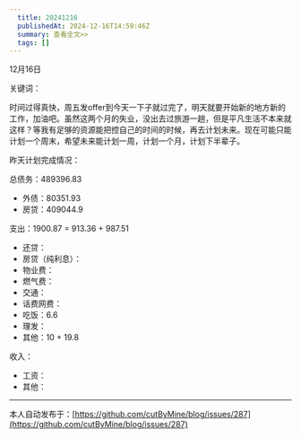 ```yaml
---
  title: 20241216
  publishedAt: 2024-12-16T14:59:46Z
  summary: 查看全文>>
  tags: []
---
```


12月16日 

关键词：

时间过得真快，周五发offer到今天一下子就过完了，明天就要开始新的地方新的工作，加油吧。虽然这两个月的失业，没出去过旅游一趟，但是平凡生活不本来就这样？等我有足够的资源能把控自己的时间的时候，再去计划未来。现在可能只能计划一个周末，希望未来能计划一周，计划一个月，计划下半辈子。

昨天计划完成情况：

总债务：489396.83
- 外债：80351.93
- 房贷：409044.9

支出：1900.87 = 913.36 + 987.51
- 还贷：
- 房贷（纯利息）：
- 物业费：
- 燃气费：
- 交通：
- 话费网费：
- 吃饭：6.6
- 理发：
- 其他：10 + 19.8

收入：
- 工资：
- 其他：


---
本人自动发布于：[https://github.com/cutByMine/blog/issues/287](https://github.com/cutByMine/blog/issues/287)
